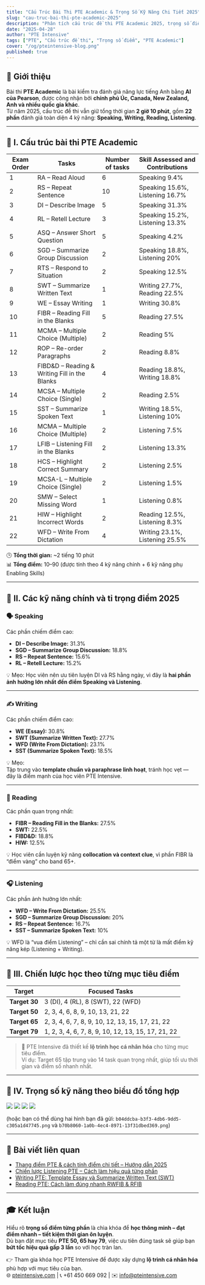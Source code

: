 ```yaml
---
title: "Cấu Trúc Bài Thi PTE Academic & Trọng Số Kỹ Năng Chi Tiết 2025"
slug: "cau-truc-bai-thi-pte-academic-2025"
description: "Phân tích cấu trúc đề thi PTE Academic 2025, trọng số điểm từng phần và chiến lược học tập theo mục tiêu điểm 30, 50, 65, 79."
date: "2025-04-28"
author: "PTE Intensive"
tags: ["PTE", "Cấu trúc đề thi", "Trọng số điểm", "PTE Academic"]
cover: "/og/pteintensive-blog.png"
published: true
---
```


## 🎯 Giới thiệu

Bài thi **PTE Academic** là bài kiểm tra đánh giá năng lực tiếng Anh bằng **AI của Pearson**, được công nhận bởi **chính phủ Úc, Canada, New Zealand, Anh và nhiều quốc gia khác**.  
Từ năm 2025, cấu trúc đề thi vẫn giữ tổng thời gian **2 giờ 10 phút**, gồm **22 phần** đánh giá toàn diện 4 kỹ năng: **Speaking, Writing, Reading, Listening**.

---

## 🧩 I. Cấu trúc bài thi PTE Academic

| Exam Order | Tasks | Number of tasks | Skill Assessed and Contributions |
|-------------|--------|-----------------|----------------------------------|
| 1 | RA – Read Aloud | 6 | Speaking 9.4% |
| 2 | RS – Repeat Sentence | 10 | Speaking 15.6%, Listening 16.7% |
| 3 | DI – Describe Image | 5 | Speaking 31.3% |
| 4 | RL – Retell Lecture | 3 | Speaking 15.2%, Listening 13.3% |
| 5 | ASQ – Answer Short Question | 5 | Speaking 4.2% |
| 6 | SGD – Summarize Group Discussion | 2 | Speaking 18.8%, Listening 20% |
| 7 | RTS – Respond to Situation | 2 | Speaking 12.5% |
| 8 | SWT – Summarize Written Text | 1 | Writing 27.7%, Reading 22.5% |
| 9 | WE – Essay Writing | 1 | Writing 30.8% |
| 10 | FIBR – Reading Fill in the Blanks | 5 | Reading 27.5% |
| 11 | MCMA – Multiple Choice (Multiple) | 2 | Reading 5% |
| 12 | ROP – Re-order Paragraphs | 2 | Reading 8.8% |
| 13 | FIBD&D – Reading & Writing Fill in the Blanks | 4 | Reading 18.8%, Writing 18.8% |
| 14 | MCSA – Multiple Choice (Single) | 2 | Reading 2.5% |
| 15 | SST – Summarize Spoken Text | 1 | Writing 18.5%, Listening 10% |
| 16 | MCMA – Multiple Choice (Multiple) | 2 | Listening 7.5% |
| 17 | LFIB – Listening Fill in the Blanks | 2 | Listening 13.3% |
| 18 | HCS – Highlight Correct Summary | 2 | Listening 2.5% |
| 19 | MCSA-L – Multiple Choice (Single) | 2 | Listening 1.5% |
| 20 | SMW – Select Missing Word | 1 | Listening 0.8% |
| 21 | HIW – Highlight Incorrect Words | 2 | Reading 12.5%, Listening 8.3% |
| 22 | WFD – Write From Dictation | 4 | Writing 23.1%, Listening 25.5% |

🕒 **Tổng thời gian:** ~2 tiếng 10 phút  
📊 **Tổng điểm:** 10–90 (được tính theo 4 kỹ năng chính + 6 kỹ năng phụ Enabling Skills)

---

## 🎯 II. Các kỹ năng chính và tỉ trọng điểm 2025

### 🗣️ Speaking  
Các phần chiếm điểm cao:
- **DI – Describe Image:** 31.3%  
- **SGD – Summarize Group Discussion:** 18.8%  
- **RS – Repeat Sentence:** 15.6%  
- **RL – Retell Lecture:** 15.2%

💡 Mẹo: Học viên nên ưu tiên luyện DI và RS hằng ngày, vì đây là **hai phần ảnh hưởng lớn nhất đến điểm Speaking và Listening**.

---

### ✍️ Writing  
Các phần chiếm điểm cao:
- **WE (Essay):** 30.8%  
- **SWT (Summarize Written Text):** 27.7%  
- **WFD (Write From Dictation):** 23.1%  
- **SST (Summarize Spoken Text):** 18.5%

💡 Mẹo:  
Tập trung vào **template chuẩn và paraphrase linh hoạt**, tránh học vẹt — đây là điểm mạnh của học viên PTE Intensive.

---

### 📖 Reading  
Các phần quan trọng nhất:
- **FIBR – Reading Fill in the Blanks:** 27.5%  
- **SWT:** 22.5%  
- **FIBD&D:** 18.8%  
- **HIW:** 12.5%

💡 Học viên cần luyện kỹ năng **collocation và context clue**, vì phần FIBR là “điểm vàng” cho band 65+.

---

### 🎧 Listening  
Các phần ảnh hưởng lớn nhất:
- **WFD – Write From Dictation:** 25.5%  
- **SGD – Summarize Group Discussion:** 20%  
- **RS – Repeat Sentence:** 16.7%  
- **SST – Summarize Spoken Text:** 10%

💡 WFD là “vua điểm Listening” – chỉ cần sai chính tả một từ là mất điểm kỹ năng kép (Listening + Writing).

---

## 🎯 III. Chiến lược học theo từng mục tiêu điểm

| Target | Focused Tasks |
|---------|----------------|
| **Target 30** | 3 (DI), 4 (RL), 8 (SWT), 22 (WFD) |
| **Target 50** | 2, 3, 4, 6, 8, 9, 10, 13, 21, 22 |
| **Target 65** | 2, 3, 4, 6, 7, 8, 9, 10, 12, 13, 15, 17, 21, 22 |
| **Target 79** | 1, 2, 3, 4, 6, 7, 8, 9, 10, 12, 13, 15, 17, 21, 22 |

> 💬 PTE Intensive đã thiết kế **lộ trình học cá nhân hóa** cho từng mục tiêu điểm.  
> Ví dụ: Target 65 tập trung vào 14 task quan trọng nhất, giúp tối ưu thời gian và điểm số nhanh nhất.

---

## 🧠 IV. Trọng số kỹ năng theo biểu đồ tổng hợp

![](/uploads/pte-weight-speaking.png)
![](/uploads/pte-weight-writing.png)
![](/uploads/pte-weight-reading.png)
![](/uploads/pte-weight-listening.png)

(hoặc bạn có thể dùng hai hình bạn đã gửi: `b04ddcba-b3f3-4db6-9dd5-c305a1d47745.png` và `b70b8060-1a0b-4ec4-8971-13f31dbed369.png`)

---

## 🔗 Bài viết liên quan

- [Thang điểm PTE & cách tính điểm chi tiết – Hướng dẫn 2025](/posts/thang-diem-pte-va-cach-tinh)  
- [Chiến lược Listening PTE – Cách làm hiệu quả từng phần](/posts/chien-luoc-listening)  
- [Writing PTE: Template Essay và Summarize Written Text (SWT)](/posts/writing-template-swt-essay)  
- [Reading PTE: Cách làm đúng nhanh RWFIB & RFIB](/posts/reading-rwfib-rfib)

---

## 🎓 Kết luận

Hiểu rõ **trọng số điểm từng phần** là chìa khóa để **học thông minh – đạt điểm nhanh – tiết kiệm thời gian ôn luyện**.  
Dù bạn đặt mục tiêu **PTE 50, 65 hay 79**, việc ưu tiên đúng task sẽ giúp bạn **bứt tốc hiệu quả gấp 3 lần** so với học tràn lan.

👉 Tham gia khóa học PTE Intensive để được xây dựng **lộ trình cá nhân hóa** phù hợp với mục tiêu của bạn.  
🌐 [pteintensive.com](https://pteintensive.com) | 📞 +61 450 669 092 | ✉️ info@pteintensive.com
